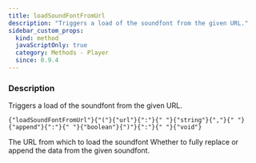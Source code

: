 ```yaml
---
title: loadSoundFontFromUrl
description: "Triggers a load of the soundfont from the given URL."
sidebar_custom_props:
  kind: method
  javaScriptOnly: true
  category: Methods - Player
  since: 0.9.4
---
```



<SinceBadge since="0.9.4" />

### Description
Triggers a load of the soundfont from the given URL.

<div className="codeBlockContainer"><div className="codeBlockContent"><pre className="codeBlock"><code className="codeBlockLines" style={{"color":"#393A34","backgroundColor":"#f6f8fa"}}><span style={{"color":"#36acaa"}}>{"loadSoundFontFromUrl"}</span><span style={{"color":"#393A34"}}>{"("}</span><span style={{"color":"#36acaa"}}>{"url"}</span><span style={{"color":"#393A34"}}>{":"}</span><span style={{"color":"#393A34","backgroundColor":"#f6f8fa"}}>{" "}</span><span style={{"color":"#36acaa"}}>{"string"}</span><span style={{"color":"#393A34"}}>{","}</span><span style={{"color":"#393A34","backgroundColor":"#f6f8fa"}}>{" "}</span><span style={{"color":"#36acaa"}}>{"append"}</span><span style={{"color":"#393A34"}}>{":"}</span><span style={{"color":"#393A34","backgroundColor":"#f6f8fa"}}>{" "}</span><span style={{"color":"#36acaa"}}>{"boolean"}</span><span style={{"color":"#393A34"}}>{")"}</span><span style={{"color":"#393A34"}}>{":"}</span><span style={{"color":"#393A34","backgroundColor":"#f6f8fa"}}>{" "}</span><span style={{"color":"#36acaa"}}>{"void"}</span></code></pre></div></div>


<ParameterTable>
    <ParameterRow platform="all" name="url">
        The URL from which to load the soundfont
    </ParameterRow>
    <ParameterRow platform="all" name="append">
        Whether to fully replace or append the data from the given soundfont.
    </ParameterRow>
</ParameterTable>

